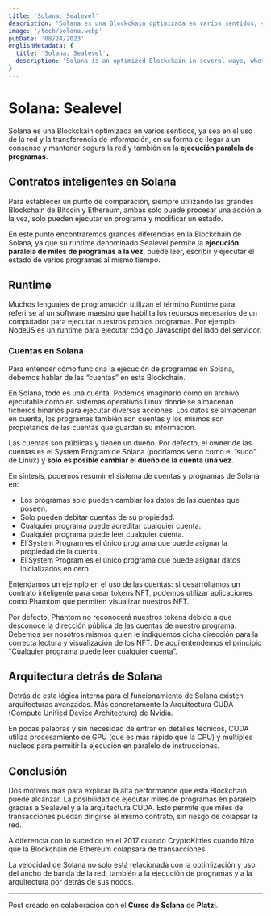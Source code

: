 ```yaml
---
title: 'Solana: Sealevel'
description: 'Solana es una Blockckain optimizada en varios sentidos, ya sea en el uso de la red y la transferencia de información, en su forma de llegar a un consenso y mantener segura la red y también en la ejecución paralela de programas.'
image: '/tech/solana.webp'
pubDate: '08/24/2023'
englishMetadata: {
  title: 'Solana: Sealevel',
  description: 'Solana is an optimized Blockckain in several ways, whether in the use of the network and the transfer of information, in its way of reaching a consensus and keeping the network secure and also in the parallel execution of programs.'
}
---
```


# Solana: Sealevel

Solana es una Blockckain optimizada en varios sentidos, ya sea en el uso de la red y la transferencia de información, en su forma de llegar a un consenso y mantener segura la red y también en la **ejecución paralela de programas**.

## Contratos inteligentes en Solana

Para establecer un punto de comparación, siempre utilizando las grandes Blockchain de Bitcoin y Ethereum, ambas solo puede procesar una acción a la vez, solo pueden ejecutar un programa y modificar un estado.

En este punto encontraremos grandes diferencias en la Blockchain de Solana, ya que su runtime denominado Sealevel permite la **ejecución paralela de miles de programas a la vez**, puede leer, escribir y ejecutar el estado de varios programas al mismo tiempo.

## Runtime

Muchos lenguajes de programación utilizan el término Runtime para referirse al un software maestro que habilita los recursos necesarios de un computador para ejecutar nuestros propios programas. Por ejemplo: NodeJS es un runtime para ejecutar código Javascript del lado del servidor.

### Cuentas en Solana

Para entender cómo funciona la ejecución de programas en Solana, debemos hablar de las “cuentas” en esta Blockchain.

En Solana, todo es una cuenta. Podemos imaginarlo como un archivo ejecutable como en sistemas operativos Linux donde se almacenan ficheros binarios para ejecutar diversas acciones. Los datos se almacenan en cuenta, los programas también son cuentas y los mismos son propietarios de las cuentas que guardan su información.

Las cuentas son públicas y tienen un dueño. Por defecto, el owner de las cuentas es el System Program de Solana (podríamos verlo como el “sudo” de Linux) y **solo es posible cambiar el dueño de la cuenta una vez**.

En síntesis, podemos resumir el sistema de cuentas y programas de Solana en:
- Los programas solo pueden cambiar los datos de las cuentas que poseen.
- Solo pueden debitar cuentas de su propiedad.
- Cualquier programa puede acreditar cualquier cuenta.
- Cualquier programa puede leer cualquier cuenta.
- El System Program es el único programa que puede asignar la propiedad de la cuenta.
- El System Program es el único programa que puede asignar datos inicializados en cero.

Entendamos un ejemplo en el uso de las cuentas: si desarrollamos un contrato inteligente para crear tokens NFT, podemos utilizar aplicaciones como Phamtom que permiten visualizar nuestros NFT.

Por defecto, Phantom no reconocerá nuestros tokens debido a que desconoce la dirección pública de las cuentas de nuestro programa. Debemos ser nosotros mismos quien le indiquemos dicha dirección para la correcta lectura y visualización de los NFT. De aquí entendemos el principio “Cualquier programa puede leer cualquier cuenta”.

## Arquitectura detrás de Solana

Detrás de esta lógica interna para el funcionamiento de Solana existen arquitecturas avanzadas. Más concretamente la Arquitectura CUDA (Compute Unified Device Architecture) de Nvidia.

En pocas palabras y sin necesidad de entrar en detalles técnicos, CUDA utiliza procesamiento de GPU (que es más rápido que la CPU) y múltiples núcleos para permitir la ejecución en paralelo de instrucciones.

## Conclusión

Dos motivos más para explicar la alta performance que esta Blockchain puede alcanzar. La posibilidad de ejecutar miles de programas en paralelo gracias a Sealevel y a la arquitectura CUDA. Esto permite que miles de transacciones puedan dirigirse al mismo contrato, sin riesgo de colapsar la red.

A diferencia con lo sucedido en el 2017 cuando CryptoKitties cuando hizo que la Blockchain de Ethereum colapsara de transacciones.

La velocidad de Solana no solo está relacionada con la optimización y uso del ancho de banda de la red, también a la ejecución de programas y a la arquitectura por detrás de sus nodos.

---
Post creado en colaboración con el **Curso de Solana** de **Platzi**.
